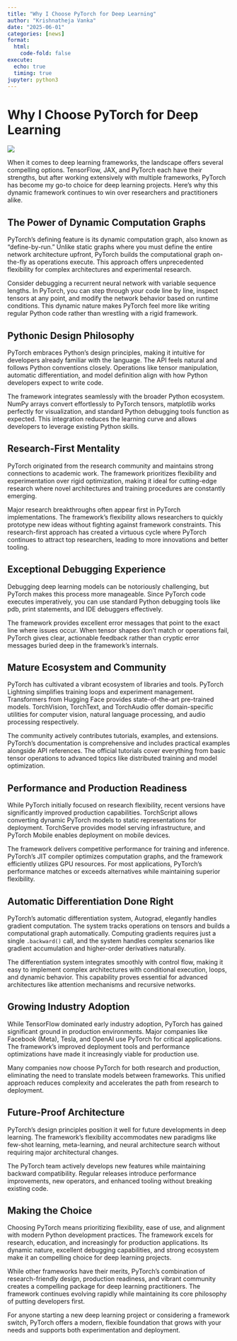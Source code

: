 ```yaml
---
title: "Why I Choose PyTorch for Deep Learning"
author: "Krishnatheja Vanka"
date: "2025-06-01"
categories: [news]
format:
  html:
    code-fold: false
execute:
  echo: true
  timing: true
jupyter: python3
---
```


# Why I Choose PyTorch for Deep Learning
![](pytorch.png)

When it comes to deep learning frameworks, the landscape offers several compelling options. TensorFlow, JAX, and PyTorch each have their strengths, but after working extensively with multiple frameworks, PyTorch has become my go-to choice for deep learning projects. Here's why this dynamic framework continues to win over researchers and practitioners alike.

## The Power of Dynamic Computation Graphs

PyTorch's defining feature is its dynamic computation graph, also known as "define-by-run." Unlike static graphs where you must define the entire network architecture upfront, PyTorch builds the computational graph on-the-fly as operations execute. This approach offers unprecedented flexibility for complex architectures and experimental research.

Consider debugging a recurrent neural network with variable sequence lengths. In PyTorch, you can step through your code line by line, inspect tensors at any point, and modify the network behavior based on runtime conditions. This dynamic nature makes PyTorch feel more like writing regular Python code rather than wrestling with a rigid framework.

## Pythonic Design Philosophy

PyTorch embraces Python's design principles, making it intuitive for developers already familiar with the language. The API feels natural and follows Python conventions closely. Operations like tensor manipulation, automatic differentiation, and model definition align with how Python developers expect to write code.

The framework integrates seamlessly with the broader Python ecosystem. NumPy arrays convert effortlessly to PyTorch tensors, matplotlib works perfectly for visualization, and standard Python debugging tools function as expected. This integration reduces the learning curve and allows developers to leverage existing Python skills.

## Research-First Mentality

PyTorch originated from the research community and maintains strong connections to academic work. The framework prioritizes flexibility and experimentation over rigid optimization, making it ideal for cutting-edge research where novel architectures and training procedures are constantly emerging.

Major research breakthroughs often appear first in PyTorch implementations. The framework's flexibility allows researchers to quickly prototype new ideas without fighting against framework constraints. This research-first approach has created a virtuous cycle where PyTorch continues to attract top researchers, leading to more innovations and better tooling.

## Exceptional Debugging Experience

Debugging deep learning models can be notoriously challenging, but PyTorch makes this process more manageable. Since PyTorch code executes imperatively, you can use standard Python debugging tools like pdb, print statements, and IDE debuggers effectively.

The framework provides excellent error messages that point to the exact line where issues occur. When tensor shapes don't match or operations fail, PyTorch gives clear, actionable feedback rather than cryptic error messages buried deep in the framework's internals.

## Mature Ecosystem and Community

PyTorch has cultivated a vibrant ecosystem of libraries and tools. PyTorch Lightning simplifies training loops and experiment management. Transformers from Hugging Face provides state-of-the-art pre-trained models. TorchVision, TorchText, and TorchAudio offer domain-specific utilities for computer vision, natural language processing, and audio processing respectively.

The community actively contributes tutorials, examples, and extensions. PyTorch's documentation is comprehensive and includes practical examples alongside API references. The official tutorials cover everything from basic tensor operations to advanced topics like distributed training and model optimization.

## Performance and Production Readiness

While PyTorch initially focused on research flexibility, recent versions have significantly improved production capabilities. TorchScript allows converting dynamic PyTorch models to static representations for deployment. TorchServe provides model serving infrastructure, and PyTorch Mobile enables deployment on mobile devices.

The framework delivers competitive performance for training and inference. PyTorch's JIT compiler optimizes computation graphs, and the framework efficiently utilizes GPU resources. For most applications, PyTorch's performance matches or exceeds alternatives while maintaining superior flexibility.

## Automatic Differentiation Done Right

PyTorch's automatic differentiation system, Autograd, elegantly handles gradient computation. The system tracks operations on tensors and builds a computational graph automatically. Computing gradients requires just a single `.backward()` call, and the system handles complex scenarios like gradient accumulation and higher-order derivatives naturally.

The differentiation system integrates smoothly with control flow, making it easy to implement complex architectures with conditional execution, loops, and dynamic behavior. This capability proves essential for advanced architectures like attention mechanisms and recursive networks.

## Growing Industry Adoption

While TensorFlow dominated early industry adoption, PyTorch has gained significant ground in production environments. Major companies like Facebook (Meta), Tesla, and OpenAI use PyTorch for critical applications. The framework's improved deployment tools and performance optimizations have made it increasingly viable for production use.

Many companies now choose PyTorch for both research and production, eliminating the need to translate models between frameworks. This unified approach reduces complexity and accelerates the path from research to deployment.

## Future-Proof Architecture

PyTorch's design principles position it well for future developments in deep learning. The framework's flexibility accommodates new paradigms like few-shot learning, meta-learning, and neural architecture search without requiring major architectural changes.

The PyTorch team actively develops new features while maintaining backward compatibility. Regular releases introduce performance improvements, new operators, and enhanced tooling without breaking existing code.

## Making the Choice

Choosing PyTorch means prioritizing flexibility, ease of use, and alignment with modern Python development practices. The framework excels for research, education, and increasingly for production applications. Its dynamic nature, excellent debugging capabilities, and strong ecosystem make it an compelling choice for deep learning projects.

While other frameworks have their merits, PyTorch's combination of research-friendly design, production readiness, and vibrant community creates a compelling package for deep learning practitioners. The framework continues evolving rapidly while maintaining its core philosophy of putting developers first.

For anyone starting a new deep learning project or considering a framework switch, PyTorch offers a modern, flexible foundation that grows with your needs and supports both experimentation and deployment.